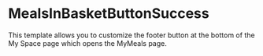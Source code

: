 
# MealsInBasketButtonSuccess

This template allows you to customize the footer button at the bottom of the My Space page which opens the MyMeals page.

<MealsInBasketButton />